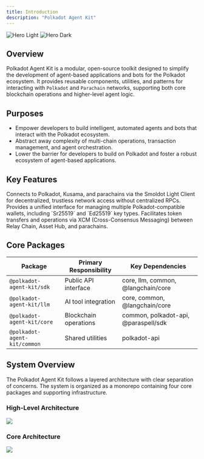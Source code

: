 ```yaml
---
title: Introduction
description: "Polkadot Agent Kit"
---
```


<img
  className="block dark:hidden"
  src="/images/hero-light.png"
  alt="Hero Light"
/>
<img
  className="hidden dark:block"
  src="/images/hero-dark.png"
  alt="Hero Dark"
/>

## Overview
Polkadot Agent Kit is a modular, open-source toolkit designed to simplify the development of agent-based applications and bots for the Polkadot ecosystem. It provides reusable components, utilities, and patterns for interacting with `Polkadot` and `Parachain` networks, supporting both core blockchain operations and higher-level agent logic.


## Purposes 

* Empower developers to build intelligent, automated agents and bots that interact with the Polkadot ecosystem.
* Abstract away complexity of multi-chain operations, transaction management, and agent orchestration.
* Lower the barrier for developers to build on Polkadot and foster a robust ecosystem of agent-based applications.


## Key Features 

<CardGroup cols={2}>
  <Card
    title="Substrate's Light Client Connection"
    icon="palette"
  >
Connects to Polkadot, Kusama, and parachains via the Smoldot Light Client for decentralized, trustless network access without centralized RPCs.
  </Card>
  <Card
    title="Wallet Management"
    icon="code"
  >
    Provides a unified interface for managing multiple Polkadot-compatible wallets, including `Sr25519` and `Ed25519` key types.
  </Card>
  <Card
    title="Cross-Chain Transactions"
    icon="screwdriver-wrench"
  >
Facilitates token transfers and operations via XCM (Cross-Consensus Messaging) between Relay Chain, Asset Hub, and parachains.
  </Card>
</CardGroup>


## Core Packages 

| Package | Primary Responsibility | Key Dependencies |
|---------|----------------------|------------------|
| `@polkadot-agent-kit/sdk` | Public API interface | core, llm, common, @langchain/core |
| `@polkadot-agent-kit/llm` | AI tool integration | core, common, @langchain/core |
| `@polkadot-agent-kit/core` | Blockchain operations | common, polkadot-api, @paraspell/sdk |
| `@polkadot-agent-kit/common` | Shared utilities | polkadot-api |


## System Overview 

The Polkadot Agent Kit follows a layered architecture with clear separation of concerns. The system is organized as a monorepo containing four core packages and supporting infrastructure.

### High-Level Architecture

<Frame>
  <img src="/images/high-level-system.png" style={{ borderRadius: '0.5rem' }} />
</Frame>

### Core Architecture

<Frame>
  <img src="/images/core-architecture.png" style={{ borderRadius: '0.5rem' }} />
</Frame>